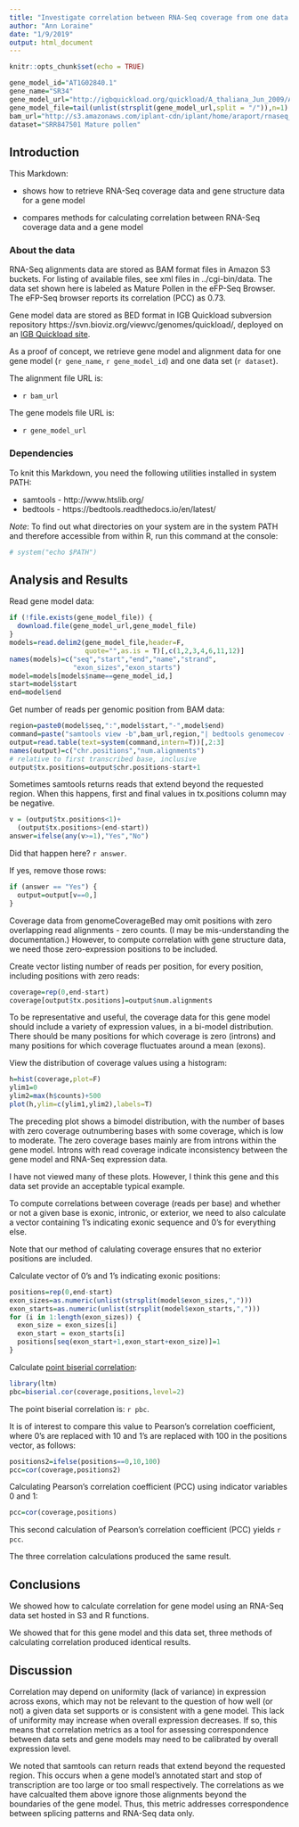 ```yaml
---
title: "Investigate correlation between RNA-Seq coverage from one data set and a gene model"
author: "Ann Loraine"
date: "1/9/2019"
output: html_document
---
```


```r
knitr::opts_chunk$set(echo = TRUE)
```

```r
gene_model_id="AT1G02840.1"
gene_name="SR34"
gene_model_url="http://igbquickload.org/quickload/A_thaliana_Jun_2009/Araport11.bed.gz"
gene_model_file=tail(unlist(strsplit(gene_model_url,split = "/")),n=1)
bam_url="http://s3.amazonaws.com/iplant-cdn/iplant/home/araport/rnaseq_bam/pollen/SRR847501/accepted_hits.bam"
dataset="SRR847501 Mature pollen"
```

## Introduction

This Markdown:

* shows how to retrieve RNA-Seq coverage data and gene structure data for a gene model 

* compares methods for calculating correlation between RNA-Seq coverage data and a gene model

### About the data

RNA-Seq alignments data are stored as BAM format files in Amazon S3 buckets. For listing of available files, see xml files in ../cgi-bin/data. The data set shown here is labeled as Mature Pollen in the eFP-Seq Browser. The eFP-Seq browser reports its correlation (PCC) as 0.73.

Gene model data are stored as BED format in IGB Quickload subversion repository https://svn.bioviz.org/viewvc/genomes/quickload/, deployed on an [IGB Quickload site](http://igbquickload.org/quickload). 

As a proof of concept, we retrieve gene model and alignment data
for one gene model (`r gene_name`, `r gene_model_id`) and one data set (`r dataset`).

The alignment file URL is:

* `r bam_url`

The gene models file URL is:

* `r gene_model_url`

### Dependencies

To knit this Markdown, you need the following utilities installed in system PATH:

* samtools - http://www.htslib.org/
* bedtools - https://bedtools.readthedocs.io/en/latest/

*Note*: To find out what directories on your system are in the system PATH and therefore accessible from within R, run this command at the console:

```r
# system("echo $PATH")
```

## Analysis and Results

Read gene model data:

```r
if (!file.exists(gene_model_file)) {
  download.file(gene_model_url,gene_model_file)
}
models=read.delim2(gene_model_file,header=F,
                   quote="",as.is = T)[,c(1,2,3,4,6,11,12)]
names(models)=c("seq","start","end","name","strand",
                "exon_sizes","exon_starts")
model=models[models$name==gene_model_id,]
start=model$start
end=model$end
```

Get number of reads per genomic position from BAM data:

```r
region=paste0(model$seq,":",model$start,"-",model$end)
command=paste("samtools view -b",bam_url,region,"| bedtools genomecov -dz -split -ibam stdin")
output=read.table(text=system(command,intern=T))[,2:3]
names(output)=c("chr.positions","num.alignments")
# relative to first transcribed base, inclusive
output$tx.positions=output$chr.positions-start+1
```

Sometimes samtools returns reads that extend beyond the requested region. When this happens, first and final values in tx.positions column may be negative. 


```r
v = (output$tx.positions<1)+
  (output$tx.positions>(end-start))
answer=ifelse(any(v>=1),"Yes","No")
```

Did that happen here? `r answer`.

If yes, remove those rows:

```r
if (answer == "Yes") {
  output=output[v==0,]
}
``` 

Coverage data from genomeCoverageBed may omit positions with zero overlapping read alignments - zero counts. (I may be mis-understanding the documentation.) However, to compute correlation with gene structure data, we need those zero-expression positions to be included.

Create vector listing number of reads per position, for every position, including positions with zero reads:

```r
coverage=rep(0,end-start)
coverage[output$tx.positions]=output$num.alignments
```

To be representative and useful, the coverage data for this gene model should include a variety of expression values, in a bi-model distribution. There should be many positions for which coverage is zero (introns) and many positions for which coverage fluctuates around a mean (exons). 

View the distribution of coverage values using a histogram:

```r
h=hist(coverage,plot=F)
ylim1=0
ylim2=max(h$counts)+500
plot(h,ylim=c(ylim1,ylim2),labels=T)
```

The preceding plot shows a bimodel distribution, with the number of bases with zero coverage outnumbering bases with some coverage, which is low to moderate. The zero coverage bases mainly are from introns within the gene model. Introns with read coverage indicate inconsistency between the gene model and RNA-Seq expression data.

I have not viewed many of these plots. However, I think this gene and this data set provide an acceptable typical example. 

To compute correlations between coverage (reads per base) and whether or not a given base is exonic, intronic, or exterior, we need to also calculate a vector containing 1's indicating exonic sequence and 0's for everything else. 

Note that our method of calulating coverage ensures that no exterior positions are included.

Calculate vector of 0's and 1's indicating exonic positions:

```r
positions=rep(0,end-start)
exon_sizes=as.numeric(unlist(strsplit(model$exon_sizes,",")))
exon_starts=as.numeric(unlist(strsplit(model$exon_starts,",")))
for (i in 1:length(exon_sizes)) {
  exon_size = exon_sizes[i]
  exon_start = exon_starts[i]
  positions[seq(exon_start+1,exon_start+exon_size)]=1
}

```

Calculate [point biserial correlation](https://www.rdocumentation.org/packages/ltm):

```r
library(ltm)
pbc=biserial.cor(coverage,positions,level=2)
```

The point biserial correlation is: `r pbc`.

It is of interest to compare this value to Pearson's correlation coefficient, where 0's are replaced with 10 and 1's are replaced with 100 in the positions vector, as follows:

```r
positions2=ifelse(positions==0,10,100)
pcc=cor(coverage,positions2)
```

Calculating Pearson's correlation coefficient (PCC) using indicator variables 0 and 1:

```r
pcc=cor(coverage,positions)
```

This second calculation of Pearson's correlation coefficient (PCC) yields `r pcc`.

The three correlation calculations produced the same result. 

## Conclusions

We showed how to calculate correlation for gene model using an RNA-Seq data set hosted in S3 and R functions.

We showed that for this gene model and this data set, three methods of calculating correlation produced identical results. 

## Discussion

Correlation may depend on uniformity (lack of variance) in expression across exons, which may not be relevant to the question of how well (or not) a given data set supports or is consistent with a gene model. This lack of uniformity may increase when overall expression decreases. If so, this means that correlation metrics as a tool for assessing correspondence between data sets and gene models may need to be calibrated by overall expression level.

We noted that samtools can return reads that extend beyond the requested region. This occurs when a gene model's annotated start and stop of transcription are too large or too small respectively. The correlations as we have calcualted them above ignore those alignments beyond the boundaries of the gene model. Thus, this metric addresses correspondence between splicing patterns and RNA-Seq data only. 

